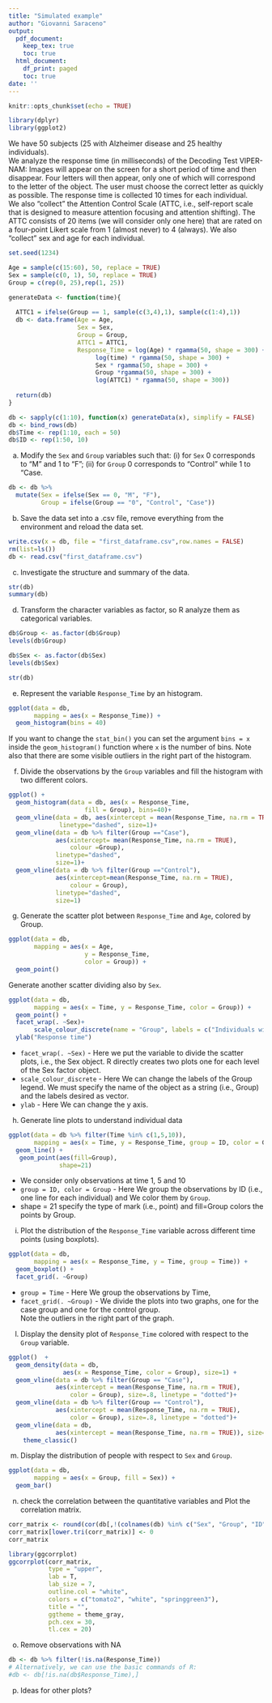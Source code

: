 ```yaml
---
title: "Simulated example"
author: "Giovanni Saraceno"
output:
  pdf_document:
    keep_tex: true
    toc: true
  html_document:
    df_print: paged
    toc: true
date: ''
---
```


```r
knitr::opts_chunk$set(echo = TRUE)
```
```r
library(dplyr)
library(ggplot2)
```

We have 50 subjects (25 with Alzheimer disease and 25 healthy individuals). \
We analyze the response time (in milliseconds) of the Decoding Test VIPER-NAM: Images will appear on the screen for a short period of time and then disappear. Four letters will then appear, only one of which will correspond to the letter of the object. The user must choose the correct letter as quickly as possible. The response time is collected 10 times for each individual. \
We also “collect” the Attention Control Scale (ATTC, i.e., self-report scale that is designed to measure attention focusing and attention shifting). The ATTC consists of 20 items (we will consider only one here) that are rated on a four-point Likert scale from 1 (almost never) to 4 (always).
We also “collect” sex and age for each individual.
```r
set.seed(1234)

Age = sample(c(15:60), 50, replace = TRUE)
Sex = sample(c(0, 1), 50, replace = TRUE)
Group = c(rep(0, 25),rep(1, 25))

generateData <- function(time){
  
  ATTC1 = ifelse(Group == 1, sample(c(3,4),1), sample(c(1:4),1))
  db <- data.frame(Age = Age,
                   Sex = Sex,
                   Group = Group,
                   ATTC1 = ATTC1,
                   Response_Time = log(Age) * rgamma(50, shape = 300) +
                        log(time) * rgamma(50, shape = 300) + 
                        Sex * rgamma(50, shape = 300) + 
                        Group *rgamma(50, shape = 300) + 
                        log(ATTC1) * rgamma(50, shape = 300))
  
  return(db)
}

db <- sapply(c(1:10), function(x) generateData(x), simplify = FALSE)
db <- bind_rows(db)
db$Time <- rep(1:10, each = 50)
db$ID <- rep(1:50, 10)
```

a. Modify the `Sex` and `Group` variables such that: (i) for `Sex` 0 corresponds to "M" and 1 to "F"; (ii) for `Group` 0 corresponds to "Control" while 1 to "Case.
```r
db <- db %>%
  mutate(Sex = ifelse(Sex == 0, "M", "F"),
         Group = ifelse(Group == "0", "Control", "Case"))
```

b. Save the data set into a .csv file, remove everything from the environment and reload the data set.
```r
write.csv(x = db, file = "first_dataframe.csv",row.names = FALSE)
rm(list=ls())
db <- read.csv("first_dataframe.csv")
```

c. Investigate the structure and summary of the data.
```r
str(db) 
summary(db)
```

d. Transform the character variables as factor, so R analyze them as categorical variables.
```r
db$Group <- as.factor(db$Group) 
levels(db$Group)

db$Sex <- as.factor(db$Sex)
levels(db$Sex)

str(db)
```

e.  Represent the variable `Response_Time` by an histogram.
```r
ggplot(data = db, 
       mapping = aes(x = Response_Time)) + 
  geom_histogram(bins = 40)
```
If you want to change the `stat_bin()` you can set the argument `bins = x` inside the `geom_histogram()` function where `x` is the number of bins.
Note also that there are some visible outliers in the right part of the histogram.

f. Divide the observations by the `Group` variables and fill the histogram with two different colors.
```r
ggplot() + 
  geom_histogram(data = db, aes(x = Response_Time,  
                     fill = Group), bins=40)+
  geom_vline(data = db, aes(xintercept = mean(Response_Time, na.rm = TRUE)),
              linetype="dashed", size=1)+
  geom_vline(data = db %>% filter(Group =="Case"), 
             aes(xintercept= mean(Response_Time, na.rm = TRUE), 
                 colour =Group),
             linetype="dashed", 
             size=1)+
  geom_vline(data = db %>% filter(Group =="Control"),
             aes(xintercept=mean(Response_Time, na.rm = TRUE), 
                 colour = Group),
             linetype="dashed", 
             size=1)
```
 
g. Generate the scatter plot between `Response_Time` and `Age`, colored by Group.
```r
ggplot(data = db, 
       mapping = aes(x = Age, 
                     y = Response_Time, 
                     color = Group)) + 
  geom_point()
```
Generate another scatter dividing also by `Sex`.
```r
ggplot(data = db, 
       mapping = aes(x = Time, y = Response_Time, color = Group)) + 
  geom_point() +
  facet_wrap(. ~Sex)+
       scale_colour_discrete(name = "Group", labels = c("Individuals with Alzeihmer disease", "Healthy individuals")) +
  ylab("Response time")
```   
- `facet_wrap(. ~Sex)` - Here we put the variable to divide the scatter plots, i.e., the Sex object. R directly creates two plots one for each level of the Sex factor object.
- `scale_colour_discrete` - Here We can change the labels of the Group legend. We must specify the name of the object as a string (i.e., Group) and the labels desired as vector.
- `ylab` - Here We can change the y axis.

h. Generate line plots to understand individual data
```r
ggplot(data = db %>% filter(Time %in% c(1,5,10)), 
       mapping = aes(x = Time, y = Response_Time, group = ID, color = Group)) + 
  geom_line() +
   geom_point(aes(fill=Group),
              shape=21)
```
- We consider only observations at time 1, 5  and 10
- `group = ID, color = Group` - Here We group the observations by ID (i.e., one line for each individual) and We color them by `Group`.
- shape = 21 specify the type of mark (i.e., point) and fill=Group colors the points by Group.

i. Plot the distribution of the `Response_Time` variable across different time points (using boxplots).
```r
ggplot(data = db, 
       mapping = aes(x = Response_Time, y = Time, group = Time)) + 
  geom_boxplot() + 
  facet_grid(. ~Group)
```

- `group = Time` - Here We group the observations by Time,
- `facet_grid(. ~Group)` - We divide the plots into two graphs, one for the case group and one for the control group. \
Note the outliers in the right part of the graph.

l. Display the density plot of `Response_Time` colored with respect to the `Group` variable.
```r
ggplot()  +
  geom_density(data = db,
               aes(x = Response_Time, color = Group), size=1) +
  geom_vline(data = db %>% filter(Group == "Case"), 
             aes(xintercept = mean(Response_Time, na.rm = TRUE), 
                 color = Group), size=.8, linetype = "dotted")+
  geom_vline(data = db %>% filter(Group == "Control"), 
             aes(xintercept = mean(Response_Time, na.rm = TRUE), 
                 color = Group), size=.8, linetype = "dotted")+
  geom_vline(data = db, 
             aes(xintercept = mean(Response_Time, na.rm = TRUE)), size=.8, linetype = "dashed") +
    theme_classic()
```

m. Display the distribution of people with respect to `Sex` and `Group`.
```r
ggplot(data = db, 
       mapping = aes(x = Group, fill = Sex)) + 
  geom_bar()
```

n. check the correlation between the quantitative variables and Plot the correlation matrix.
```r
corr_matrix <- round(cor(db[,!(colnames(db) %in% c("Sex", "Group", "ID"))], use = "complete.obs"), 2)
corr_matrix[lower.tri(corr_matrix)] <- 0
corr_matrix

library(ggcorrplot)                                             
ggcorrplot(corr_matrix, 
           type = "upper", 
           lab = T, 
           lab_size = 7, 
           outline.col = "white", 
           colors = c("tomato2", "white", "springgreen3"), 
           title = "", 
           ggtheme = theme_gray, 
           pch.cex = 30, 
           tl.cex = 20)
```

o. Remove observations with NA
```r
db <- db %>% filter(!is.na(Response_Time))
# Alternatively, we can use the basic commands of R:
#db <- db[!is.na(db$Response_Time),]
```

p. Ideas for other plots?